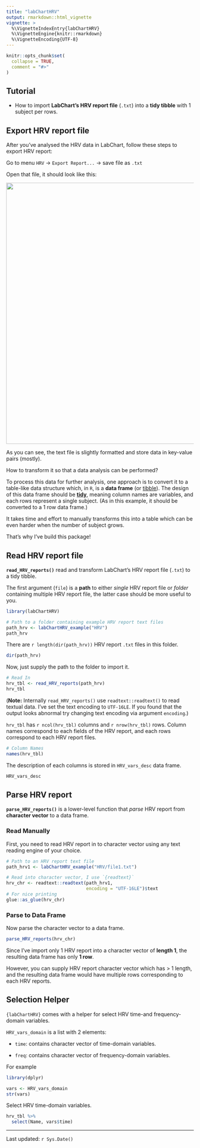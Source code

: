 ```yaml
---
title: "labChartHRV"
output: rmarkdown::html_vignette
vignette: >
  %\VignetteIndexEntry{labChartHRV}
  %\VignetteEngine{knitr::rmarkdown}
  %\VignetteEncoding{UTF-8}
---
```


```r
knitr::opts_chunk$set(
  collapse = TRUE,
  comment = "#>"
)
```

## Tutorial

-   How to import **LabChart's HRV report file** (`.txt`) into a **tidy tibble** with 1 subject per rows.

## Export HRV report file

After you've analysed the HRV data in LabChart, follow these steps to export HRV report:

Go to menu `HRV` -\> `Export Report...` -\> save file as `.txt`

Open that file, it should look like this:

![](img/hrv-rep-ex1.png){width="700"}

As you can see, the text file is slightly formatted and store data in key-value pairs (mostly).

How to transform it so that a data analysis can be performed?

To process this data for further analysis, one approach is to convert it to a table-like data structure which, in `R`, is a **data frame** (or [tibble](https://r4ds.had.co.nz/tibbles.html)). The design of this data frame should be [**tidy**](https://r4ds.had.co.nz/tidy-data.html), meaning column names are variables, and each rows represent a single subject. (As in this example, it should be converted to a 1 row data frame.)

It takes time and effort to manually transforms this into a table which can be even harder when the number of subject grows.

That's why I've build this package!

## Read HRV report file

**`read_HRV_reports()`** read and transform LabChart's HRV report file (`.txt`) to a tidy tibble.

The first argument (`file`) is a **path** to either *single* HRV report file or *folder* containing multiple HRV report file, the latter case should be more useful to you.

```r
library(labChartHRV)
```

```r
# Path to a folder containing example HRV report text files
path_hrv <- labChartHRV_example("HRV")
path_hrv
```

There are `r length(dir(path_hrv))` HRV report `.txt` files in this folder.

```r
dir(path_hrv)
```

Now, just supply the path to the folder to import it.

```r
# Read In
hrv_tbl <- read_HRV_reports(path_hrv)
hrv_tbl
```

(**Note:** Internally `read_HRV_reports()` use `readtext::readtext()` to read textual data. I've set the text encoding to `UTF-16LE`. If you found that the output looks abnormal try changing text encoding via argument `encoding`.)

`hrv_tbl` has `r ncol(hrv_tbl)` columns and `r nrow(hrv_tbl)` rows. Column names correspond to each fields of the HRV report, and each rows correspond to each HRV report files.

```r
# Column Names
names(hrv_tbl)
```

The description of each columns is stored in `HRV_vars_desc` data frame.

```r
HRV_vars_desc
```

## Parse HRV report

**`parse_HRV_reports()`** is a lower-level function that *parse* HRV report from **character vector** to a data frame.

### Read Manually

First, you need to read HRV report in to character vector using any text reading engine of your choice.

```r
# Path to an HRV report text file
path_hrv1 <- labChartHRV_example("HRV/file1.txt")

# Read into character vector, I use `{readtext}`
hrv_chr <- readtext::readtext(path_hrv1, 
                              encoding = "UTF-16LE")$text
# For nice printing
glue::as_glue(hrv_chr) 
```

### Parse to Data Frame

Now parse the character vector to a data frame.

```r
parse_HRV_reports(hrv_chr)
```

Since I've import only 1 HRV report into a character vector of **length 1**, the resulting data frame has only **1 row**.

However, you can supply HRV report character vector which has \> 1 length, and the resulting data frame would have multiple rows corresponding to each HRV reports.


## Selection Helper

`{labChartHRV}` comes with a helper for select HRV time-and frequency-domain variables.

`HRV_vars_domain` is a list with 2 elements:

-   `time`: contains character vector of time-domain variables.

-   `freq`: contains character vector of frequency-domain variables.

For example

```r
library(dplyr)
```

```r
vars <- HRV_vars_domain
str(vars)
```

Select HRV time-domain variables.

```r
hrv_tbl %>% 
  select(Name, vars$time)
```


------------------------------------------------------------------------

Last updated: `r Sys.Date()`
